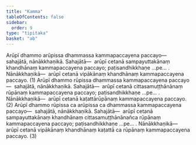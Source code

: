 ```yaml
---
title: "Kamma"
tableOfContents: false
sidebar:
  order: 9
type: "tipitaka"
basket: "ab"
---
```



<DynamicBreadcrumb />

<Division number="120">

<Paragraph number="816">
Arūpī dhammo arūpissa dhammassa kammapaccayena paccayo—  sahajātā, nānākkhaṇikā. <Emphasis>Sahajātā</Emphasis>—  arūpī cetanā sampayuttakānaṃ khandhānaṃ kammapaccayena paccayo; paṭisandhikkhaṇe …pe… . <Emphasis>Nānākkhaṇikā</Emphasis>—  arūpī cetanā vipākānaṃ khandhānaṃ kammapaccayena paccayo. (1)
</Paragraph>

<Paragraph number="817">
Arūpī dhammo rūpissa dhammassa kammapaccayena paccayo—  sahajātā, nānākkhaṇikā. <Emphasis>Sahajātā</Emphasis>—  arūpī cetanā cittasamuṭṭhānānaṃ rūpānaṃ kammapaccayena paccayo; paṭisandhikkhaṇe …pe… . <Emphasis>Nānākkhaṇikā</Emphasis>—  arūpī cetanā kaṭattārūpānaṃ kammapaccayena paccayo. (2)
</Paragraph>

<Paragraph number="818">
Arūpī dhammo rūpissa ca arūpissa ca dhammassa kammapaccayena paccayo—  sahajātā, nānākkhaṇikā. <Emphasis>Sahajātā</Emphasis>—  arūpī cetanā sampayuttakānaṃ khandhānaṃ cittasamuṭṭhānānañca rūpānaṃ kammapaccayena paccayo; paṭisandhikkhaṇe …pe… . <Emphasis>Nānākkhaṇikā</Emphasis>—  arūpī cetanā vipākānaṃ khandhānaṃ kaṭattā ca rūpānaṃ kammapaccayena paccayo. (3)
</Paragraph>
</Division>